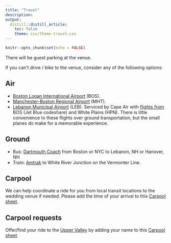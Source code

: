 ```yaml
---
title: "Travel"
description: 
output: 
  distill::distill_article:
    toc: false
    theme: css/theme-travel.css
---
```


```r
knitr::opts_chunk$set(echo = FALSE)
```

There will be guest parking at the venue.

If you can't drive / bike to the venue, consider any of the following options:

## Air

- [Boston Logan International Airport](https://www.massport.com/logan-airport/) (BOS).
- [Manchester-Boston Regional Airport](https://www.flymanchester.com/) (MHT).
- [Lebanon Municipal Airport](https://lebanonnh.gov/150/Airport) (LEB).
  Serviced by Cape Air with [flights from](https://www.flightconnections.com/flights-from-lebanon-leb) BOS (Jet Blue codeshare) and White Plains (HPN).
  There is little convenience to these flights over ground transportation,
  but the small planes do make for a memorable experience.

## Ground

- Bus: [Dartmouth Coach](https://dartmouthcoach.com/) from Boston or NYC to Lebanon, NH or Hanover, NH
- Train: [Amtrak](https://www.amtrak.com/) to White River Junction on the Vermonter Line.

## Carpool

We can help coordinate a ride for you from local transit locations to the wedding venue if needed.
Please add the time of your arrival to this [Carpool sheet](https://docs.google.com/spreadsheets/d/1c_IF5f0gY2EpwDWvSkv1FamWb_bG4eqKfgozGD8xTK8/edit?usp=sharing).

## Carpool requests

Offer/find your ride to the [Upper Valley](http://matinic.us/defining-uv/#view) by adding your name to this [Carpool sheet](https://docs.google.com/spreadsheets/d/1c_IF5f0gY2EpwDWvSkv1FamWb_bG4eqKfgozGD8xTK8/edit?usp=sharing).
